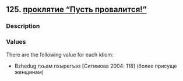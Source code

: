 ## 125. <a href =  'https://agricolamz.github.io/The_Circassian_Isoglosses_Database/125.html'>проклятие "Пусть провалится!"</a>
### Description



### Values
There are the following value for each idiom:

* Bzhedug  тхьам пхырегъэз [Ситимова 2004: 118] (более присуще женщинам)

